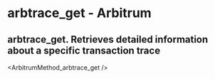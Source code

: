 # arbtrace_get  - Arbitrum

## arbtrace_get. Retrieves detailed information about a specific transaction trace


<ArbitrumMethod_arbtrace_get />
